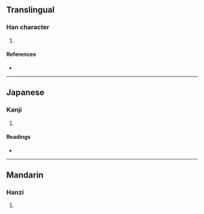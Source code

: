 {{character info/new}}
==Translingual==

===Han character===
{{Han char|rn=90|rad=爿|as=11|sn=15|four=|canj=VMILB|ids=⿰爿庸}}

# {{defn|Han|sort=爿11}}

====References====
* {{Han ref|kx=0692.220|dkj=19797|dj=1105.110|hdz=42378.160|uh=7245|ud=29253}}

----

==Japanese==

===Kanji===
{{ja-kanji|grade=|rs=爿11}}

# {{defn|lang=ja|sort=爿11}}

====Readings====
* {{ja-readings|on=[[よう]] (yō)|kun=[[かきね]] (kakine)}}

----

==Mandarin==

===Hanzi===
{{cmn-hanzi|pin=[[yóng]] ([[yong2]])|wg=yung<sup>2</sup>}}

# {{defn|lang=cmn|sort=爿11}}